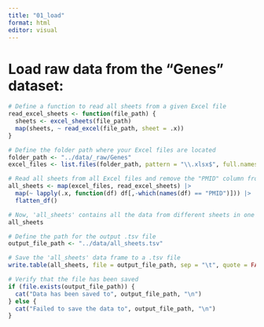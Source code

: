 ```yaml
---
title: "01_load"
format: html
editor: visual
---
```


# Load raw data from the "Genes" dataset:

```r
# Define a function to read all sheets from a given Excel file
read_excel_sheets <- function(file_path) {
  sheets <- excel_sheets(file_path)
  map(sheets, ~ read_excel(file_path, sheet = .x))
}

# Define the folder path where your Excel files are located
folder_path <- "../data/_raw/Genes"
excel_files <- list.files(folder_path, pattern = "\\.xlsx$", full.names = TRUE)

# Read all sheets from all Excel files and remove the "PMID" column from each sheet
all_sheets <- map(excel_files, read_excel_sheets) |> 
  map(~ lapply(.x, function(df) df[,-which(names(df) == "PMID")])) |> 
  flatten_df()

# Now, 'all_sheets' contains all the data from different sheets in one table with the "PMID" column removed
all_sheets

# Define the path for the output .tsv file
output_file_path <- "../data/all_sheets.tsv"

# Save the 'all_sheets' data frame to a .tsv file
write.table(all_sheets, file = output_file_path, sep = "\t", quote = FALSE, row.names = FALSE)

# Verify that the file has been saved
if (file.exists(output_file_path)) {
  cat("Data has been saved to", output_file_path, "\n")
} else {
  cat("Failed to save the data to", output_file_path, "\n")
}

```
